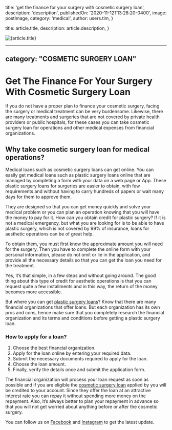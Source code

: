 
  title: 'get the finance for your surgery with cosmetic surgery loan',
  description: 'description',
  publishedOn: '2020-11-12T13:28:20-0400',
  image: postImage,
  category: 'medical',
  author: users.tim,
}

  title: article.title,
  description: article.description,
}


<Image src={postImage} alt={article.title} />

---
category: "COSMETIC SURGERY LOAN"
---

# Get The Finance For Your Surgery With Cosmetic Surgery Loan

If you do not have a proper plan to finance your cosmetic surgery, facing the surgery or medical treatment can be very burdensome. Likewise, there are many treatments and surgeries that are not covered by private health providers or public hospitals, for these cases you can take cosmetic surgery loan for operations and other medical expenses from financial organizations.

## Why take cosmetic surgery loan for medical operations?

Medical loans such as cosmetic surgery loans can get online. You can easily get medical loans such as plastic surgery loans online that are managed by completing a form with your data on a web page or App. These plastic surgery loans for surgeries are easier to obtain, with few requirements and without having to carry hundreds of papers or wait many days for them to approve them.

They are designed so that you can get money quickly and solve your medical problem or you can plan an operation knowing that you will have the money to pay for it. How can you obtain credit for plastic surgery? If it is not a medical emergency, but what you are looking for is to be able to have plastic surgery, which is not covered by 99% of insurance, loans for aesthetic operations can be of great help.

To obtain them, you must first know the approximate amount you will need for the surgery. Then you have to complete the online form with your personal information, please do not omit or lie in the application, and provide all the necessary details so that you can get the loan you need for the treatment.

Yes, it’s that simple, in a few steps and without going around. The good thing about this type of credit for aesthetic operations is that you can request quite a few installments and in this way, the return of the money becomes more accessible.

But where you can get [plastic surgery loans](https://medical.tlc.com.au/plastic-surgery/)? Know that there are many financial organizations that offer loans. But each organization has its own pros and cons, hence make sure that you completely research the financial organization and its terms and conditions before getting a plastic surgery loan.

### How to apply for a loan?

1.  Choose the best financial organization.
2.  Apply for the loan online by entering your required data.
3.  Submit the necessary documents required to apply for the loan.
4.  Choose the loan amount.
5.  Finally, verify the details once and submit the application form.

The financial organization will process your loan request as soon as possible and if you are eligible the [cosmetic surgery loan](https://medical.tlc.com.au/cosmetic-surgery/) applied by you will be credited to your account. Since they offer the loan at an attractive interest rate you can repay it without spending more money on the repayment. Also, it’s always better to plan your repayment in advance so that you will not get worried about anything before or after the cosmetic surgery.

You can follow us on [Facebook](https://www.facebook.com/totallifestylecredit/) and [Instagram](https://www.instagram.com/tlc.social/) to get the latest update.
